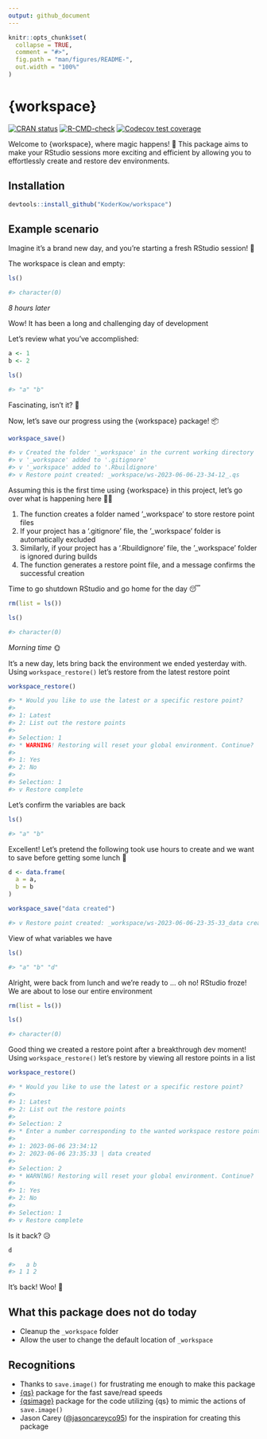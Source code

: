 ```yaml
---
output: github_document
---
```


<!-- README.md is generated from README.Rmd. Please edit that file -->

```r
knitr::opts_chunk$set(
  collapse = TRUE,
  comment = "#>",
  fig.path = "man/figures/README-",
  out.width = "100%"
)
```

# {workspace}

<!-- badges: start -->
[![CRAN status](https://www.r-pkg.org/badges/version/workspace)](https://CRAN.R-project.org/package=workspace)
[![R-CMD-check](https://github.com/KoderKow/workspace/actions/workflows/R-CMD-check.yaml/badge.svg)](https://github.com/KoderKow/workspace/actions/workflows/R-CMD-check.yaml)
[![Codecov test coverage](https://codecov.io/gh/KoderKow/workspace/branch/main/graph/badge.svg)](https://app.codecov.io/gh/KoderKow/workspace?branch=main)
<!-- badges: end -->

Welcome to {workspace}, where magic happens! 🎇 This package aims to make your RStudio sessions more exciting and efficient by allowing you to effortlessly create and restore dev environments.

## Installation

``` r
devtools::install_github("KoderKow/workspace")
```

## Example scenario

Imagine it's a brand new day, and you're starting a fresh RStudio session! 🌟 

The workspace is clean and empty:

```r
ls()

#> character(0)
```

*8 hours later*

Wow! It has been a long and challenging day of development

Let's review what you've accomplished:

```r
a <- 1
b <- 2

ls()

#> "a" "b"
```

Fascinating, isn't it? 🤩

Now, let's save our progress using the {workspace} package! 📦

```r
workspace_save()

#> v Created the folder '_workspace' in the current working directory
#> v '_workspace' added to '.gitignore'
#> v '_workspace' added to '.Rbuildignore'
#> v Restore point created: _workspace/ws-2023-06-06-23-34-12_.qs
```

Assuming this is the first time using {workspace} in this project, let's go over what is happening here 👨‍🏫

1. The function creates a folder named '_workspace' to store restore point files
1. If your project has a '.gitignore' file, the '_workspace' folder is automatically excluded
1. Similarly, if your project has a '.Rbuildignore' file, the '_workspace' folder is ignored during builds
1. The function generates a restore point file, and a message confirms the successful creation

Time to go shutdown RStudio and go home for the day 😴

```r
rm(list = ls())

ls()

#> character(0)
```

*Morning time* 🌞

It's a new day, lets bring back the environment we ended yesterday with. Using `workspace_restore()` let's restore from the latest restore point

```r
workspace_restore()

#> * Would you like to use the latest or a specific restore point?
#> 
#> 1: Latest
#> 2: List out the restore points
#> 
#> Selection: 1
#> * WARNING! Restoring will reset your global environment. Continue?
#> 
#> 1: Yes
#> 2: No
#> 
#> Selection: 1
#> v Restore complete
```

Let's confirm the variables are back

```r
ls()

#> "a" "b"
```

Excellent! Let's pretend the following took use hours to create and we want to save before getting some lunch 🌮

```r
d <- data.frame(
  a = a,
  b = b
)

workspace_save("data created")

#> v Restore point created: _workspace/ws-2023-06-06-23-35-33_data created.qs
```

View of what variables we have

```r
ls()

#> "a" "b" "d"
```

Alright, were back from lunch and we're ready to ... oh no! RStudio froze! We are about to lose our entire environment

```r
rm(list = ls())

ls()

#> character(0)
```

Good thing we created a restore point after a breakthrough dev moment! Using `workspace_restore()` let's restore by viewing all restore points in a list

```r
workspace_restore()

#> * Would you like to use the latest or a specific restore point?
#> 
#> 1: Latest
#> 2: List out the restore points
#> 
#> Selection: 2
#> * Enter a number corresponding to the wanted workspace restore point:
#> 
#> 1: 2023-06-06 23:34:12
#> 2: 2023-06-06 23:35:33 | data created
#> 
#> Selection: 2
#> * WARNlNG! Restoring will reset your global environment. Continue?
#> 
#> 1: Yes
#> 2: No
#> 
#> Selection: 1
#> v Restore complete
```

Is it back? 😥

```r
d

#>   a b
#> 1 1 2
```

It's back! Woo! 💃

## What this package does not do today

- Cleanup the `_workspace` folder
- Allow the user to change the default location of `_workspace`

## Recognitions

- Thanks to `save.image()` for frustrating me enough to make this package
- [{qs}](https://github.com/traversc/qs) package for the fast save/read speeds
- [{qsimage}](https://github.com/sellorm/qsimage) package for the code utilizing {qs} to mimic the actions of `save.image()`
- Jason Carey ([@jasoncareyco95](https://github.com/jasoncareyco95)) for the inspiration for creating this package

